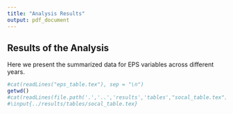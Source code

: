 ```yaml
---
title: "Analysis Results"
output: pdf_document
---
```


## Results of the Analysis

Here we present the summarized data for EPS variables across different years.

```r
#cat(readLines("eps_table.tex"), sep = "\n")
getwd()
#cat(readLines(file.path('.','..','results','tables',"socal_table.tex")), sep = "\n")
#\input{../results/tables/socal_table.tex}
```
\input{../results/tables/socal_table.tex}